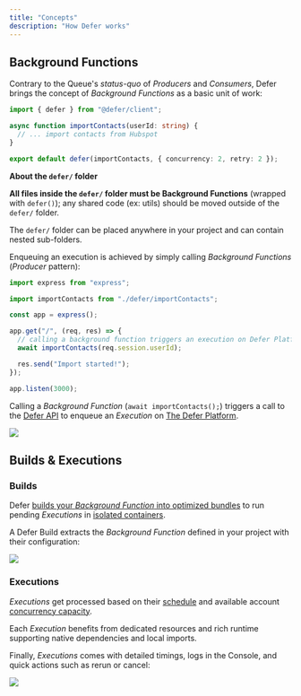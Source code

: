 ```yaml
---
title: "Concepts"
description: "How Defer works"
---
```


## Background Functions

Contrary to the Queue's _status-quo_ of _Producers_ and _Consumers_, Defer
brings the concept of _Background Functions_ as a basic unit of work:

```ts defer/importContacts.ts
import { defer } from "@defer/client";

async function importContacts(userId: string) {
  // ... import contacts from Hubspot
}

export default defer(importContacts, { concurrency: 2, retry: 2 });
```

<Note>

**About the `defer/` folder**

**All files inside the `defer/` folder must be Background Functions** (wrapped
with `defer()`); any shared code (ex: utils) should be moved outside of the
`defer/` folder.

The `defer/` folder can be placed anywhere in your project and can contain
nested sub-folders.

</Note>

Enqueuing an execution is achieved by simply calling _Background Functions_
(_Producer_ pattern):

```ts api.ts
import express from "express";

import importContacts from "./defer/importContacts";

const app = express();

app.get("/", (req, res) => {
  // calling a background function triggers an execution on Defer Platform
  await importContacts(req.session.userId);

  res.send("Import started!");
});

app.listen(3000);
```

Calling a _Background Function_ (`await importContacts();`) triggers a call to
the [Defer API](/references/defer-api) to enqueue an _Execution_ on
[The Defer Platform](/platform/runner/overview).

<Frame caption="The lifecycle of a Background Function call.">
  <img src="/images/getting-started/concepts/how-defer-works.png" />
</Frame>

## Builds & Executions

### Builds

Defer
[builds your _Background Function_ into optimized bundles](/platform/builder/compilation)
to run pending _Executions_ in
[isolated containers](/platform/runner/environment).

A Defer Build extracts the _Background Function_ defined in your project with
their configuration:

<Frame caption="Background Functions identified in a project.">
  <img src="/images/getting-started/concepts/defer-build.png" />
</Frame>

### Executions

_Executions_ get processed based on their [schedule](/features/cron) and
available account [concurrency capacity](/features/concurrency).

Each _Execution_ benefits from dedicated resources and rich runtime supporting
native dependencies and local imports.

Finally, _Executions_ comes with detailed timings, logs in the Console, and
quick actions such as rerun or cancel:

<Frame caption="A successful execution with logs and detailed timings.">
  <img src="/images/getting-started/concepts/defer-execution.png" />
</Frame>
